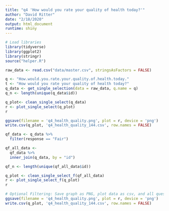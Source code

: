 ```yaml
---
title: "q4 'How would you rate your quality of health today?'"
author: "David Ritter"
date: "2/18/2020"
output: html_document
runtime: shiny
---
```


```r
# Load libraries
library(tidyverse)
library(ggplot2)
library(stringr)
source("helper.R")
```

```r
raw_data <- read.csv("data/master.csv", stringsAsFactors = FALSE)
```

```r
q <- "How.would.you.rate.your.quality.of.health.today."
t <- "How would you rate your quality of health today?"
q_data <- get_single_selection(data = raw_data, q.name = q)
q_n <- length(unique(q_data$id))
```

```r
q_plot<- clean_single_select(q_data)
r <- plot_single_select(q_plot)
r
```

```r
ggsave(filename = 'q4_health_quality.png', plot = r, device = 'png')
write.csv(q_plot, 'q4_health_quality_144.csv', row.names = FALSE)
```

```r
qf_data <- q_data %>%
  filter(response == "Fair")
```

```r
qf_all_data <- 
  qf_data %>%
  inner_join(q_data, by = "id")

qf_n <- length(unique(qf_all_data$id))
```

```r
q_plot <- clean_single_select_f(qf_all_data)
r <- plot_single_select_f(q_plot)
r
```

```r
# Optional Filtering: Save graph as PNG, plot data as csv, and all question data including response IDs as csv (change # at end of plot file to question n or q_n)
ggsave(filename = 'q4_health_quality.png', plot = r, device = 'png')
write.csv(q_plot, 'q4_health_quality_144.csv', row.names = FALSE)
```
